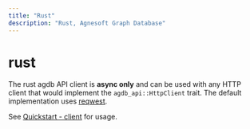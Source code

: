```yaml
---
title: "Rust"
description: "Rust, Agnesoft Graph Database"
---
```


# rust

The rust agdb API client is **async only** and can be used with any HTTP client that would implement the `agdb_api::HttpClient` trait. The default implementation uses [reqwest](https://crates.io/crates/reqwest).

See [Quickstart - client](/docs/guides/quickstart-client) for usage.
